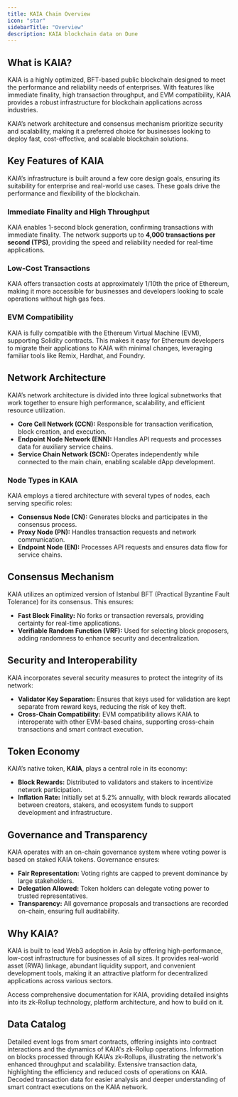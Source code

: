```yaml
---
title: KAIA Chain Overview  
icon: "star"  
sidebarTitle: "Overview"  
description: KAIA blockchain data on Dune  
---
```


## What is KAIA?

KAIA is a highly optimized, BFT-based public blockchain designed to meet the performance and reliability needs of enterprises. With features like immediate finality, high transaction throughput, and EVM compatibility, KAIA provides a robust infrastructure for blockchain applications across industries. 

KAIA’s network architecture and consensus mechanism prioritize security and scalability, making it a preferred choice for businesses looking to deploy fast, cost-effective, and scalable blockchain solutions.

## Key Features of KAIA

KAIA’s infrastructure is built around a few core design goals, ensuring its suitability for enterprise and real-world use cases. These goals drive the performance and flexibility of the blockchain.

### **Immediate Finality and High Throughput**
KAIA enables 1-second block generation, confirming transactions with immediate finality. The network supports up to **4,000 transactions per second (TPS)**, providing the speed and reliability needed for real-time applications.

### **Low-Cost Transactions**
KAIA offers transaction costs at approximately 1/10th the price of Ethereum, making it more accessible for businesses and developers looking to scale operations without high gas fees.

### **EVM Compatibility**
KAIA is fully compatible with the Ethereum Virtual Machine (EVM), supporting Solidity contracts. This makes it easy for Ethereum developers to migrate their applications to KAIA with minimal changes, leveraging familiar tools like Remix, Hardhat, and Foundry.

## Network Architecture

KAIA’s network architecture is divided into three logical subnetworks that work together to ensure high performance, scalability, and efficient resource utilization.

- **Core Cell Network (CCN):** Responsible for transaction verification, block creation, and execution.
- **Endpoint Node Network (ENN):** Handles API requests and processes data for auxiliary service chains.
- **Service Chain Network (SCN):** Operates independently while connected to the main chain, enabling scalable dApp development.

### **Node Types in KAIA**
KAIA employs a tiered architecture with several types of nodes, each serving specific roles:

- **Consensus Node (CN):** Generates blocks and participates in the consensus process.
- **Proxy Node (PN):** Handles transaction requests and network communication.
- **Endpoint Node (EN):** Processes API requests and ensures data flow for service chains.

## Consensus Mechanism

KAIA utilizes an optimized version of Istanbul BFT (Practical Byzantine Fault Tolerance) for its consensus. This ensures:

- **Fast Block Finality:** No forks or transaction reversals, providing certainty for real-time applications.
- **Verifiable Random Function (VRF):** Used for selecting block proposers, adding randomness to enhance security and decentralization.

## Security and Interoperability

KAIA incorporates several security measures to protect the integrity of its network:

- **Validator Key Separation:** Ensures that keys used for validation are kept separate from reward keys, reducing the risk of key theft.
- **Cross-Chain Compatibility:** EVM compatibility allows KAIA to interoperate with other EVM-based chains, supporting cross-chain transactions and smart contract execution.

## Token Economy

KAIA’s native token, **KAIA**, plays a central role in its economy:

- **Block Rewards:** Distributed to validators and stakers to incentivize network participation.
- **Inflation Rate:** Initially set at 5.2% annually, with block rewards allocated between creators, stakers, and ecosystem funds to support development and infrastructure.

## Governance and Transparency

KAIA operates with an on-chain governance system where voting power is based on staked KAIA tokens. Governance ensures:

- **Fair Representation:** Voting rights are capped to prevent dominance by large stakeholders.
- **Delegation Allowed:** Token holders can delegate voting power to trusted representatives.
- **Transparency:** All governance proposals and transactions are recorded on-chain, ensuring full auditability.

## Why KAIA?

KAIA is built to lead Web3 adoption in Asia by offering high-performance, low-cost infrastructure for businesses of all sizes. It provides real-world asset (RWA) linkage, abundant liquidity support, and convenient development tools, making it an attractive platform for decentralized applications across various sectors.

<CardGroup cols={1}>
  <Card title="KAIA documentation" icon="link" href="https://docs.kaia.io/learn/">
    Access comprehensive documentation for KAIA, providing detailed insights into its zk-Rollup technology, platform architecture, and how to build on it.
  </Card>
</CardGroup>

## Data Catalog

<CardGroup cols={2}>
  <Card title="Logs" icon="bolt" href="./raw/logs">
    Detailed event logs from smart contracts, offering insights into contract interactions and the dynamics of KAIA's zk-Rollup operations.
  </Card>
  <Card title="Blocks" icon="cubes" href="./raw/blocks">
    Information on blocks processed through KAIA’s zk-Rollups, illustrating the network's enhanced throughput and scalability.
  </Card>
  <Card title="Transactions" icon="message-arrow-up" href="./raw/transactions">
    Extensive transaction data, highlighting the efficiency and reduced costs of operations on KAIA.
  </Card>
  <Card title="Decoded" icon="file" href="./decoded/overview">
    Decoded transaction data for easier analysis and deeper understanding of smart contract executions on the KAIA network.
  </Card>
</CardGroup>
